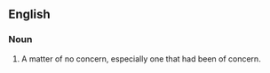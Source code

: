 ==English==
===Noun===
{{en-noun}}
# A matter of no concern, especially one that had been of concern.